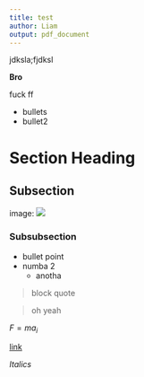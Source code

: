 ```yaml
---
title: test
author: Liam
output: pdf_document
---
```

jdksla;fjdksl

**Bro**

fuck
ff

* bullets
* bullet2

# Section Heading

## Subsection

image: ![](pg4dv6uiv7q31.jpg)

### Subsubsection

* bullet point
* numba 2
  + anotha

> block quote

> oh yeah

$F = {ma_{i}}$

[link](www.archlinux.org)

*Italics*
